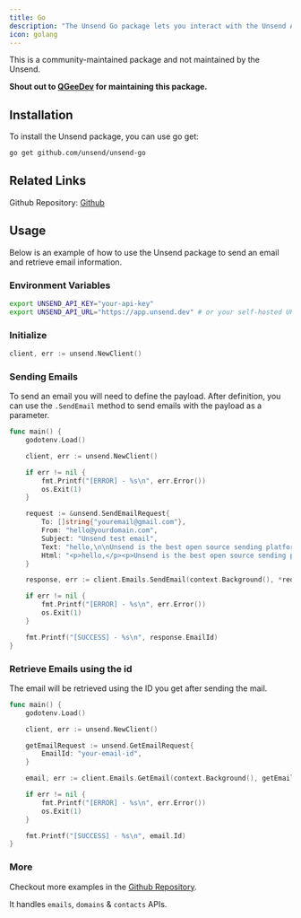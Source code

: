 ```yaml
---
title: Go
description: "The Unsend Go package lets you interact with the Unsend API to send and manage emails as well as domains. This is a quick guide on using the package to send emails and retrieve email information."
icon: golang
---
```


<Warning>
  This is a community-maintained package and not maintained by the Unsend.
</Warning>

**Shout out to [QGeeDev](https://bsky.app/profile/qgdev.co.uk) for maintaining this package.**

## Installation

To install the Unsend package, you can use go get:

```bash
go get github.com/unsend/unsend-go
```

## Related Links

Github Repository: [Github](https://github.com/QGeeDev/unsend-go)

## Usage

Below is an example of how to use the Unsend package to send an email and retrieve email information.

### Environment Variables

```bash
export UNSEND_API_KEY="your-api-key"
export UNSEND_API_URL="https://app.unsend.dev" # or your self-hosted URL
```

### Initialize

```go
client, err := unsend.NewClient()
```

### Sending Emails

To send an email you will need to define the payload. After definition, you can use the `.SendEmail` method to send emails with the payload as a parameter.

```go
func main() {
	godotenv.Load()

	client, err := unsend.NewClient()

	if err != nil {
		fmt.Printf("[ERROR] - %s\n", err.Error())
		os.Exit(1)
	}

	request := &unsend.SendEmailRequest{
		To: []string{"youremail@gmail.com"},
		From: "hello@yourdomain.com",
		Subject: "Unsend test email",
		Text: "hello,\n\nUnsend is the best open source sending platform",
		Html: "<p>hello,</p><p>Unsend is the best open source sending platform</p><p>check out <a href='https://unsend.dev'>unsend.dev</a></p>",
	}

	response, err := client.Emails.SendEmail(context.Background(), *request)

	if err != nil {
		fmt.Printf("[ERROR] - %s\n", err.Error())
		os.Exit(1)
	}

	fmt.Printf("[SUCCESS] - %s\n", response.EmailId)
}

```

### Retrieve Emails using the id

The email will be retrieved using the ID you get after sending the mail.

```go
func main() {
	godotenv.Load()

	client, err := unsend.NewClient()

	getEmailRequest := unsend.GetEmailRequest{
		EmailId: "your-email-id",
	}

	email, err := client.Emails.GetEmail(context.Background(), getEmailRequest)

	if err != nil {
		fmt.Printf("[ERROR] - %s\n", err.Error())
		os.Exit(1)
	}

	fmt.Printf("[SUCCESS] - %s\n", email.Id)
}
```

### More

Checkout more examples in the [Github Repository](https://github.com/QGeeDev/unsend-go/tree/main/examples).

It handles `emails`, `domains` & `contacts` APIs.
